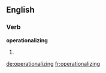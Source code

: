 ==English==

===Verb===
'''operationalizing'''

# {{present participle of|[[operationalize]]}}

[[de:operationalizing]]
[[fr:operationalizing]]